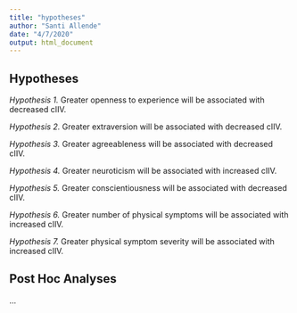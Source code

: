 ```yaml
---
title: "hypotheses"
author: "Santi Allende"
date: "4/7/2020"
output: html_document
---
```


## **Hypotheses**

*Hypothesis 1.* Greater openness to experience will be associated with decreased cIIV.

*Hypothesis 2.* Greater extraversion will be associated with decreased cIIV.

*Hypothesis 3.* Greater agreeableness will be associated with decreased cIIV.

*Hypothesis 4.* Greater neuroticism will be associated with increased cIIV.

*Hypothesis 5.* Greater conscientiousness will be associated with decreased cIIV.

*Hypothesis 6.* Greater number of physical symptoms will be associated with increased cIIV.

*Hypothesis 7.* Greater physical symptom severity will be associated with increased cIIV.

## **Post Hoc Analyses**
... 


